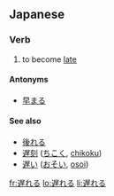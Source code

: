 ==Japanese==
{{ja-kanjitab|遅}}

===Verb===
{{ja-verb|kk|type=2|tr=intrans|hira=おくれる|rom=okureru}}

# to become [[late]]

====Antonyms====
* [[早まる]]

====See also====
* [[後れる]]
* [[遅刻]] ([[ちこく]], [[chikoku]])
* [[遅い]] ([[おそい]], [[osoi]])

[[fr:遅れる]]
[[lo:遅れる]]
[[li:遅れる]]
